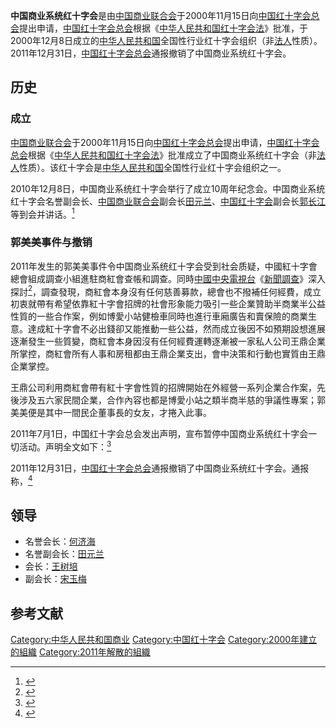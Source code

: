 {{Veil|time=2015-09-12T07:16:36+00:00}}
'''中国商业系统红十字会'''是由[[中国商业联合会|中国商业联合会]]于2000年11月15日向[[中国红十字会总会|中国红十字会总会]]提出申请，[[中国红十字会总会|中国红十字会总会]]根据《[[中华人民共和国红十字会法|中华人民共和国红十字会法]]》批准，于2000年12月8日成立的[[中华人民共和国|中华人民共和国]]全国性行业红十字会组织（非[[法人|法人]]性质）。2011年12月31日，[[中国红十字会总会|中国红十字会总会]]通报撤销了中国商业系统红十字会。


==历史==
===成立===
[[中国商业联合会|中国商业联合会]]于2000年11月15日向[[中国红十字会总会|中国红十字会总会]]提出申请，[[中国红十字会总会|中国红十字会总会]]根据《[[中华人民共和国红十字会法|中华人民共和国红十字会法]]》批准成立了中国商业系统红十字会（非[[法人|法人]]性质）。该红十字会是[[中华人民共和国|中华人民共和国]]全国性行业红十字会组织之一。

2010年12月8日，中国商业系统红十字会举行了成立10周年纪念会。中国商业系统红十字会名誉副会长、[[中国商业联合会|中国商业联合会]]副会长[[田元兰|田元兰]]、[[中国红十字会|中国红十字会]]副会长[[郭长江|郭长江]]等到会并讲话。<ref>{{Cite web |url=http://www.wuhanrc.gov.cn/xglj/451.html |title=中国商业系统红十字会纪念成立10周年，武汉市红十字会，2010年12月16日 |accessdate=2011年8月31日 |archive-date=2011年9月2日 |archive-url=https://web.archive.org/web/20110902031531/http://www.wuhanrc.gov.cn/xglj/451.html |dead-url=no }}</ref>

===郭美美事件与撤销===
{{main|郭美美红十字会事件}}

2011年发生的郭美美事件令中国商业系统红十字会受到社会质疑，中國紅十字會總會組成調查小組進駐商紅會查帳和調查。同時[[中國中央電視台|中國中央電視台]]《[[新聞調查|新聞調查]]》深入探討<ref>{{Cite web |url=http://news.cntv.cn/china/20110806/107334.shtml |title=中央電視台-郭美美事件與商紅會 |accessdate=2013-04-30 |archive-date=2013-03-29 |archive-url=https://web.archive.org/web/20130329202057/http://news.cntv.cn/china/20110806/107334.shtml |dead-url=no }}</ref>，調查發現，商紅會本身沒有任何慈善募款，總會也不撥補任何經費，成立初衷就帶有希望依靠紅十字會招牌的社會形象能力吸引一些企業贊助半商業半公益性質的一些合作案，例如博愛小站健檢車同時也進行車廂廣告和賣保險的商業生意。達成紅十字會不必出錢卻又能推動一些公益，然而成立後因不如預期設想進展逐漸發生一些質變，商紅會本身因沒有任何經費運轉逐漸被一家私人公司王鼎企業所掌控，商紅會所有人事和房租都由王鼎企業支出，會中決策和行動也實質由王鼎企業掌控。

王鼎公司利用商紅會帶有紅十字會性質的招牌開始在外經營一系列企業合作案，先後涉及五六家民間企業，合作內容也都是博愛小站之類半商半慈的爭議性專案；郭美美便是其中一間民企董事長的女友，才捲入此事。

2011年7月1日，中国红十字会总会发出声明，宣布暂停中国商业系统红十字会一切活动。声明全文如下：<ref>{{Cite web |url=http://www.redcross.org.cn/zx/yw/201107/t20110701_42648.html |title=关于“暂停中国商业系统红十字会一切活动”的声明，中国红十字会总会，2011-07-01 |accessdate=2011-08-31 |archive-date=2011-09-05 |archive-url=https://web.archive.org/web/20110905062718/http://www.redcross.org.cn/zx/yw/201107/t20110701_42648.html |dead-url=no }}</ref>

{{HideH|关于“暂停中国商业系统红十字会一切活动”的声明}}
{{quote|关于“暂停中国商业系统红十字会一切活动”的声明
中国红十字会总会对近日发生的“[[郭美美红十字会事件|郭美美事件]]”高度重视，曾先后两次发表声明。我们在此对媒体、公众一直以来的关注、监督和信任表示衷心的感谢，并就我们工作中的不足给公众带来的疑虑和不安表示歉意。现就公众关注的中国商业系统红十字会运作方式问题作如下声明：<br/><br/>

一、中国商业系统红十字会是由[[中国商业联合会|中国商业联合会]]于2000年11月15日向[[中国红十字会总会|中国红十字会总会]]提出申请，经中国红十字会总会批准成立的行业红十字会组织（非法人性质）。中国红十字会总会与中国商业系统红十字会属业务指导关系，不参与中国商业系统红十字会的行政、人事和账户管理工作。<br/><br/>

二、邀请审计机构对中国商业系统红十字会成立以来的财务收支进行审计，并商请中国商业联合会成立调查组，调查媒体所反映的中国商业系统红十字会运作方式问题。我们将及时向社会公布审计和调查结果。在此之前，暂停中国商业系统红十字会的一切活动。<br/><br/>

三、此次事件使我们深深感受到广大公众对中国红十字事业的殷切期望。我们将切实加强对各级红十字会的业务指导与监督工作，要求各级红十字会严格按照《[[s:中华人民共和国红十字会法|中华人民共和国红十字会法]]》和《[[s:中国红十字会章程|中国红十字会章程]]》开展活动。<br/><br/>

四、中国红十字会总会将根据社会对中国公益慈善事业的要求，针对自身的不足和缺陷，通过抓好制度建设和规范管理，完善组织建设，加快信息化数据公开平台的建设，进一步增强凝聚力、执行力和公信力。

五、中国红十字会总会再次真诚感谢广大公众和媒体对红十字工作的关心和监督，希望在今后的工作中继续得到大家的支持和信任。我们将以更谨慎的态度，更务实的作风，继续发扬人道主义精神，致力于保护人的生命与健康，把每一份爱心，每一笔善款，传递给最需要帮助的人。<br/><br/>

<center>中国红十字会总会</center>
<center>2011年7月1日</center>}}
{{HideF}}

2011年12月31日，[[中国红十字会总会|中国红十字会总会]]通报撤销了中国商业系统红十字会。通报称，<ref>{{Cite web |url=http://news.xinhuanet.com/politics/2011-12/31/c_122520061.htm |title=红十字会总会通报对商业系统红十字会调查处理情况，新华网，2011年12月31日 |accessdate=2012年1月1日 |archive-date=2012年1月8日 |archive-url=https://web.archive.org/web/20120108200032/http://news.xinhuanet.com/politics/2011-12/31/c_122520061.htm |dead-url=no }}</ref>
{{引用|一、调查结果证实，商红会中不存在“红十字商会”这一机构，没有设立“红十字会商业总经理”这一职务；郭美美与中国红十字会总会及商红会没有任何关系，其炫耀的财富与红十字会、公众捐款及项目资金没有任何关系。

二、商红会自成立后没有按照《中国红十字会章程》的要求，召开会员代表大会，没有理事会、常务理事会等领导机构，不符合行业红十字会的基本组织要求；没有建立完善的财务、合同与项目管理制度，内部管理混乱；部分负责人利用其双重身份，在项目运作中存在关联交易，严重违反公益组织的基本原则。经商[[中国商业联合会|中国商业联合会]]同意，决定撤销商业系统红十字会，并将依据法律法规对遗留问题进行相应处理。}}

==领导==

*名誉会长：[[何济海|何济海]]
*名誉副会长：[[田元兰|田元兰]]
*会长：[[王树培|王树培]]
*副会长：[[宋玉梅|宋玉梅]]

==参考文献==
{{Reflist}}

[[Category:中华人民共和国商业|Category:中华人民共和国商业]]
[[Category:中国红十字会|Category:中国红十字会]]
[[Category:2000年建立的組織|Category:2000年建立的組織]]
[[Category:2011年解散的組織|Category:2011年解散的組織]]